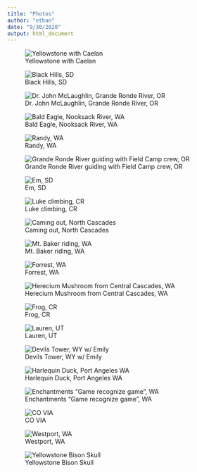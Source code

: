 ```yaml
---
title: "Photos"
author: "ethan"
date: "9/30/2020"
output: html_document
---
```


![Yellowstone with Caelan](C:\Github\Repositories\website\images\caelan_night.jpg)

![Black Hills, SD](C:\Github\Repositories\website\images\black_hills.jpg)

![Dr. John McLaughlin, Grande Ronde River, OR](C:\Github\Repositories\website\images\john.jpg)

![Bald Eagle, Nooksack River, WA](C:\Github\Repositories\website\images\eagle.jpg)

![Randy, WA](C:\Github\Repositories\website\images\randy.jpg)

![Grande Ronde River guiding with Field Camp crew, OR](C:\Github\Repositories\website\images\river.jpg)

![Em, SD](C:\Github\Repositories\website\images\emily.jpg)

![Luke climbing, CR](C:\Github\Repositories\website\images\lukewater.jpg)

![Caming out, North Cascades](C:\Github\Repositories\website\images\campingout.jpg)

![Mt. Baker riding, WA](C:\Github\Repositories\website\images\baker.jpg)

![Forrest, WA](C:\Github\Repositories\website\images\fmountains.jpg)

![Herecium Mushroom from Central Cascades, WA](C:\Github\Repositories\website\images\mushroom.jpg)

![Frog, CR](C:\Github\Repositories\website\images\treefrog.jpg)

![Lauren, UT](C:\Github\Repositories\website\images\sister.jpg)

![Devils Tower, WY w/ Emily](C:\Github\Repositories\website\images\em2.jpg)

![Harlequin Duck, Port Angeles WA](C:\Github\Repositories\website\images\harl.jpg)

![Enchantments "Game recognize game", WA](C:\Github\Repositories\website\images\goat.jpg)

![CO VIA](C:\Github\Repositories\website\images\via.jpg)

![Westport, WA](C:\Github\Repositories\website\images\sky.jpg)

![Yellowstone Bison Skull](C:\Github\Repositories\website\images\bison.jpg)